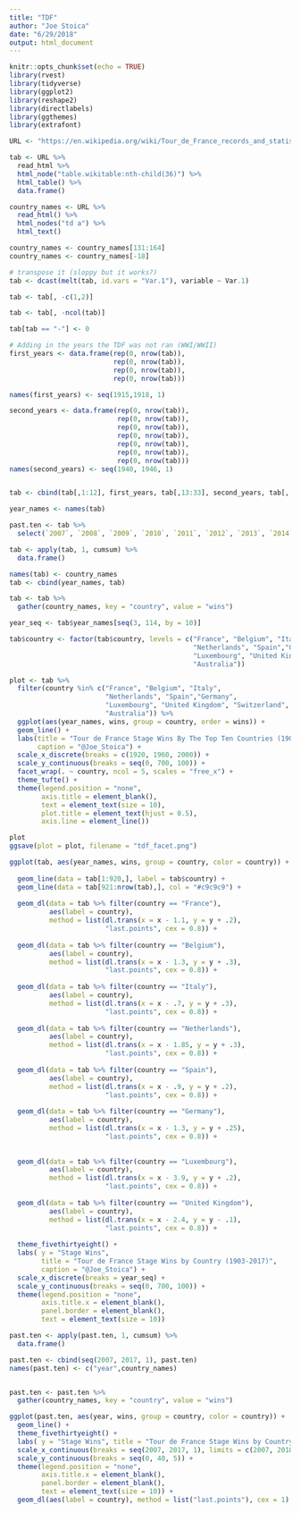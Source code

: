 ```yaml
---
title: "TDF"
author: "Joe Stoica"
date: "6/29/2018"
output: html_document
---
```


```r
knitr::opts_chunk$set(echo = TRUE)
library(rvest)
library(tidyverse)
library(ggplot2)
library(reshape2)
library(directlabels)
library(ggthemes)
library(extrafont)
```

```r
URL <- "https://en.wikipedia.org/wiki/Tour_de_France_records_and_statistics#Stage_speeds"

tab <- URL %>% 
  read_html %>%  
  html_node("table.wikitable:nth-child(36)") %>% 
  html_table() %>% 
  data.frame()

country_names <- URL %>% 
  read_html() %>% 
  html_nodes("td a") %>% 
  html_text()

country_names <- country_names[131:164]
country_names <- country_names[-18]

# transpose it (sloppy but it works?)
tab <- dcast(melt(tab, id.vars = "Var.1"), variable ~ Var.1)

tab <- tab[, -c(1,2)]

tab <- tab[, -ncol(tab)]

tab[tab == "-"] <- 0

# Adding in the years the TDF was not ran (WWI/WWII)
first_years <- data.frame(rep(0, nrow(tab)),
                          rep(0, nrow(tab)),
                          rep(0, nrow(tab)),
                          rep(0, nrow(tab)))

names(first_years) <- seq(1915,1918, 1)

second_years <- data.frame(rep(0, nrow(tab)),
                           rep(0, nrow(tab)),
                           rep(0, nrow(tab)),
                           rep(0, nrow(tab)),
                           rep(0, nrow(tab)),
                           rep(0, nrow(tab)),
                           rep(0, nrow(tab)))
names(second_years) <- seq(1940, 1946, 1)


tab <- cbind(tab[,1:12], first_years, tab[,13:33], second_years, tab[, 34:ncol(tab)])

year_names <- names(tab)

past.ten <- tab %>% 
  select(`2007`, `2008`, `2009`, `2010`, `2011`, `2012`, `2013`, `2014`, `2015`, `2016`, `2017`) 

tab <- apply(tab, 1, cumsum) %>% 
  data.frame() 

names(tab) <- country_names
tab <- cbind(year_names, tab)

tab <- tab %>% 
  gather(country_names, key = "country", value = "wins")

year_seq <- tab$year_names[seq(3, 114, by = 10)]
```

```r
tab$country <- factor(tab$country, levels = c("France", "Belgium", "Italy",
                                              "Netherlands", "Spain","Germany",
                                              "Luxembourg", "United Kingdom", "Switzerland",
                                              "Australia"))

plot <- tab %>% 
  filter(country %in% c("France", "Belgium", "Italy",
                        "Netherlands", "Spain","Germany",
                        "Luxembourg", "United Kingdom", "Switzerland",
                        "Australia")) %>% 
  ggplot(aes(year_names, wins, group = country, order = wins)) + 
  geom_line() +
  labs(title = "Tour de France Stage Wins By The Top Ten Countries (1903-2017)",
       caption = "@Joe_Stoica") +
  scale_x_discrete(breaks = c(1920, 1960, 2000)) + 
  scale_y_continuous(breaks = seq(0, 700, 100)) +
  facet_wrap(. ~ country, ncol = 5, scales = "free_x") +
  theme_tufte() + 
  theme(legend.position = "none",
        axis.title = element_blank(),
        text = element_text(size = 10),
        plot.title = element_text(hjust = 0.5),
        axis.line = element_line()) 

plot
ggsave(plot = plot, filename = "tdf_facet.png")
```

```r
ggplot(tab, aes(year_names, wins, group = country, color = country)) + 
  
  geom_line(data = tab[1:920,], label = tab$country) +
  geom_line(data = tab[921:nrow(tab),], col = "#c9c9c9") + 
  
  geom_dl(data = tab %>% filter(country == "France"),
          aes(label = country),
          method = list(dl.trans(x = x - 1.1, y = y + .2), 
                        "last.points", cex = 0.8)) +
  
  geom_dl(data = tab %>% filter(country == "Belgium"),
          aes(label = country), 
          method = list(dl.trans(x = x - 1.3, y = y + .3), 
                        "last.points", cex = 0.8)) +
  
  geom_dl(data = tab %>% filter(country == "Italy"),
          aes(label = country), 
          method = list(dl.trans(x = x - .7, y = y + .3),
                        "last.points", cex = 0.8)) +
  
  geom_dl(data = tab %>% filter(country == "Netherlands"),
          aes(label = country), 
          method = list(dl.trans(x = x - 1.85, y = y + .3), 
                        "last.points", cex = 0.8)) +
  
  geom_dl(data = tab %>% filter(country == "Spain"),
          aes(label = country), 
          method = list(dl.trans(x = x - .9, y = y + .2), 
                        "last.points", cex = 0.8)) +
  
  geom_dl(data = tab %>% filter(country == "Germany"),
          aes(label = country), 
          method = list(dl.trans(x = x - 1.3, y = y + .25), 
                        "last.points", cex = 0.8)) +
  
  
  geom_dl(data = tab %>% filter(country == "Luxembourg"),
          aes(label = country), 
          method = list(dl.trans(x = x - 3.9, y = y + .2), 
                        "last.points", cex = 0.8)) +
  
  geom_dl(data = tab %>% filter(country == "United Kingdom"),
          aes(label = country), 
          method = list(dl.trans(x = x - 2.4, y = y - .1), 
                        "last.points", cex = 0.8)) +
  
  theme_fivethirtyeight() +
  labs( y = "Stage Wins", 
        title = "Tour de France Stage Wins by Country (1903-2017)",
        caption = "@Joe_Stoica") +
  scale_x_discrete(breaks = year_seq) +
  scale_y_continuous(breaks = seq(0, 700, 100)) +
  theme(legend.position = "none", 
        axis.title.x = element_blank(), 
        panel.border = element_blank(),
        text = element_text(size = 10)) 
```


```r
past.ten <- apply(past.ten, 1, cumsum) %>% 
  data.frame() 

past.ten <- cbind(seq(2007, 2017, 1), past.ten)
names(past.ten) <- c("year",country_names)


past.ten <- past.ten %>% 
  gather(country_names, key = "country", value = "wins")

ggplot(past.ten, aes(year, wins, group = country, color = country)) + 
  geom_line() + 
  theme_fivethirtyeight() +
  labs( y = "Stage Wins", title = "Tour de France Stage Wins by Country (2007-2017)") +
  scale_x_continuous(breaks = seq(2007, 2017, 1), limits = c(2007, 2018.57)) +
  scale_y_continuous(breaks = seq(0, 40, 5)) +
  theme(legend.position = "none", 
        axis.title.x = element_blank(), 
        panel.border = element_blank(),
        text = element_text(size = 10)) +
  geom_dl(aes(label = country), method = list("last.points"), cex = 1)


```

